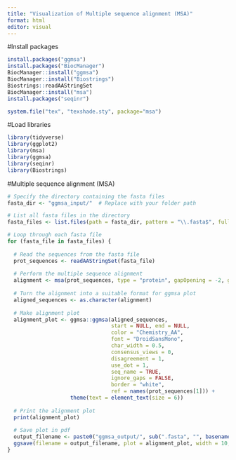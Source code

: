 ```yaml
---
title: "Visualization of Multiple sequence alignment (MSA)"
format: html
editor: visual
---
```


#Install packages

```r
install.packages("ggmsa")
install.packages("BiocManager")
BiocManager::install("ggmsa")
BiocManager::install("Biostrings")
Biostrings::readAAStringSet
BiocManager::install("msa")
install.packages("seqinr")
```

```r
system.file("tex", "texshade.sty", package="msa")
```

#Load libraries

```r
library(tidyverse)
library(ggplot2)
library(msa)
library(ggmsa)
library(seqinr)
library(Biostrings)
```

#Multiple sequence alignment (MSA)

```r
# Specify the directory containing the fasta files
fasta_dir <- "ggmsa_input/"  # Replace with your folder path

# List all fasta files in the directory
fasta_files <- list.files(path = fasta_dir, pattern = "\\.fasta$", full.names = TRUE)

# Loop through each fasta file
for (fasta_file in fasta_files) {
  
  # Read the sequences from the fasta file
  prot_sequences <- readAAStringSet(fasta_file)
  
  # Perform the multiple sequence alignment
  alignment <- msa(prot_sequences, type = "protein", gapOpening = -2, gapExtension = -1)
  
  # Turn the alignment into a suitable format for ggmsa plot
  aligned_sequences <- as.character(alignment)
  
  # Make alignment plot
  alignment_plot <- ggmsa::ggmsa(aligned_sequences, 
                                 start = NULL, end = NULL, 
                                 color = "Chemistry_AA",
                                 font = "DroidSansMono",
                                 char_width = 0.5,
                                 consensus_views = 0, 
                                 disagreement = 1, 
                                 use_dot = 1,
                                 seq_name = TRUE,
                                 ignore_gaps = FALSE,
                                 border = "white",
                                 ref = names(prot_sequences[1])) +
                    theme(text = element_text(size = 6))
  
  # Print the alignment plot
  print(alignment_plot)
  
  # Save plot in pdf
  output_filename <- paste0("ggmsa_output/", sub(".fasta", "", basename(fasta_file)), ".pdf")
  ggsave(filename = output_filename, plot = alignment_plot, width = 10, height = 5)
}


```
